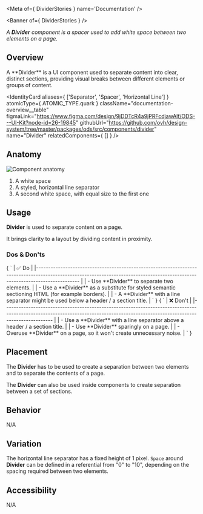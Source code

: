 
<Meta of={ DividerStories } name='Documentation' />

<Banner of={ DividerStories } />

_A **Divider** component is a spacer used to add white space between two elements on a page._

## Overview

<div className="documentation-overview">
  <div>
    A **Divider** is a UI component used to separate content into clear, distinct sections, providing visual breaks
    between different elements or groups of content.
  </div>

  <IdentityCard aliases={ ['Separator', 'Spacer', 'Horizontal Line'] }
                atomicType={ ATOMIC_TYPE.quark }
                className="documentation-overview__table"
                figmaLink="https://www.figma.com/design/9jDDTcR4a9jPRFcdjawAlf/ODS---UI-Kit?node-id=26-19845"
                githubUrl="https://github.com/ovh/design-system/tree/master/packages/ods/src/components/divider"
                name="Divider"
                relatedComponents={ [] } />
</div>

## Anatomy

![Component anatomy](components/divider/anatomy.png "Component anatomy")

1. A white space
2. A styled, horizontal line separator
3. A second white space, with equal size to the first one

## Usage

**Divider** is used to separate content on a page.

It brings clarity to a layout by dividing content in proximity.

### Dos & Don'ts

<Markdown className="documentation-do-table">
  { `
| ✅ Do                                                                                                                                                                           |
|------------------------------------------------------------------------------------------------------------------------------------------------------------------------------ |
| - Use **Divider** to separate two elements.                                                                                                                                    |
| - Use a **Divider** as a substitute for styled semantic sectioning HTML (for example borders).                                                                           |
| - A **Divider** with a line separator might be used below a header / a section title.                                                                                          |
` }
</Markdown>

<Markdown className="documentation-dont-table">
  { `
| ❌ Don't                                                                                                                                                                          |
|-------------------------------------------------------------------------------------------------------------------------------------------------------------------------------- |
| - Use a **Divider** with a line separator above a header / a section title.                                                                                                |
| - Use **Divider** sparingly on a page.                                                                                                                                           |
| - Overuse **Divider** on a page, so it won't create unnecessary noise.                                                                                                     |
` }
</Markdown>

## Placement

The **Divider** has to be used to create a separation between two elements and to separate the contents of a page.

The **Divider** can also be used inside components to create separation between a set of sections.

## Behavior

N/A

## Variation

The horizontal line separator has a fixed height of 1 pixel.
 `Space` around **Divider** can be defined in a referential from "0" to "10", depending on the spacing required between two elements.

## Accessibility

N/A
